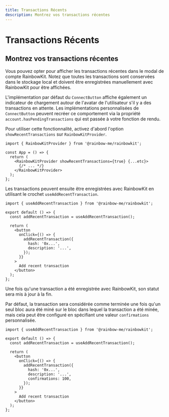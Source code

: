 ```yaml
---
title: Transactions Récents
description: Montrez vos transactions récentes
---
```


# Transactions Récents

## Montrez vos transactions récentes

Vous pouvez opter pour afficher les transactions récentes dans le modal de compte RainbowKit. Notez que toutes les transactions sont conservées dans le stockage local et doivent être enregistrées manuellement avec RainbowKit pour être affichées.

L'implémentation par défaut du `ConnectButton` affiche également un indicateur de chargement autour de l'avatar de l'utilisateur s'il y a des transactions en attente. Les implémentations personnalisées de `ConnectButton` peuvent recréer ce comportement via la propriété `account.hasPendingTransactions` qui est passée à votre fonction de rendu.

Pour utiliser cette fonctionnalité, activez d'abord l'option `showRecentTransactions` sur `RainbowKitProvider`.

```tsx
import { RainbowKitProvider } from '@rainbow-me/rainbowkit';

const App = () => {
  return (
    <RainbowKitProvider showRecentTransactions={true} {...etc}>
      {/* ... */}
    </RainbowKitProvider>
  );
};
```

Les transactions peuvent ensuite être enregistrées avec RainbowKit en utilisant le crochet `useAddRecentTransaction`.

```tsx
import { useAddRecentTransaction } from '@rainbow-me/rainbowkit';

export default () => {
  const addRecentTransaction = useAddRecentTransaction();

  return (
    <button
      onClick={() => {
        addRecentTransaction({
          hash: '0x...',
          description: '...',
        });
      }}
    >
      Add recent transaction
    </button>
  );
};
```

Une fois qu'une transaction a été enregistrée avec RainbowKit, son statut sera mis à jour à la fin.

Par défaut, la transaction sera considérée comme terminée une fois qu'un seul bloc aura été miné sur le bloc dans lequel la transaction a été minée, mais cela peut être configuré en spécifiant une valeur `confirmations` personnalisée.

```tsx
import { useAddRecentTransaction } from '@rainbow-me/rainbowkit';

export default () => {
  const addRecentTransaction = useAddRecentTransaction();

  return (
    <button
      onClick={() => {
        addRecentTransaction({
          hash: '0x...',
          description: '...',
          confirmations: 100,
        });
      }}
    >
      Add recent transaction
    </button>
  );
};
```
